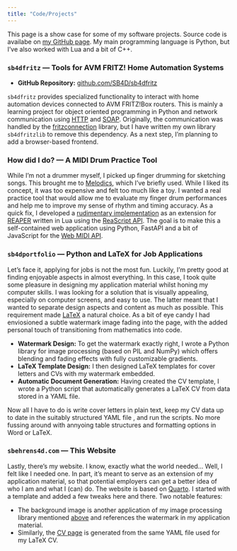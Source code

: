 ```yaml
---
title: "Code/Projects"
---
```


This page is a show case for some of my software projects. Source code is availabe on [my GitHub page](https://github.com/SB4D/). My main programming language is Python, but I've also worked with Lua and a bit of C++. 




### `sb4dfritz` — Tools for AVM FRITZ! Home Automation Systems

* **GitHub Repository:** [github.com/SB4D/sb4dfritz](https://github.com/SB4D/sb4dfritz)
<!-- * **Technologies used:** Python 3, key libraries: requests, threading, protocals: HTTP and SOAP  -->

`sb4dfritz` provides specialized functionality to interact with home automation devices connected to AVM FRITZ!Box routers. This is mainly a learning project for object oriented programming in Python and network communication using [HTTP](https://en.wikipedia.org/wiki/HTTP) and [SOAP](https://en.wikipedia.org/wiki/SOAP). Originally, the communication was handled by the  [fritzconnection](https://github.com/kbr/fritzconnection) library, but I have written my own library `sb4dfritzlib` to remove this dependency. As a next step, I'm planning to add a browser-based frontend.


### How did I do? — A MIDI Drum Practice Tool

While I'm not a drummer myself, I picked up finger drumming for sketching songs. This brought me to [Melodics](https://melodics.com/), which I've briefly used. While I liked its concept, it was too expensive and felt too much like a toy. I wanted a real practice tool that would allow me to evaluate my finger drum performances and help me to improve my sense of rhythm and timing accuracy. As a quick fix, I developed a [rudimentary implementation](https://github.com/SB4D/Reaper/blob/main/ReaScripts/MIDI/Compare%20notes%20in%20active%20take%20of%20selected%20MIDI%20item%20to%20specified%20grid.lua) as an extension for [REAPER](https://www.reaper.fm/) written in Lua using the [ReaScript API](https://www.reaper.fm/sdk/reascript/reascripthelp.html). The goal is to make this a self-contained web application using Python, FastAPI and a bit of JavaScript for the [Web MIDI API](https://www.w3.org/TR/webmidi/).


### `sb4dportfolio` — Python and LaTeX for Job Applications

Let's face it, applying for jobs is not the most fun. Luckily, I'm pretty good at finding enjoyable aspects in almost everything. In this case, I took quite some pleasure in designing my application material whilst honing my computer skills. I was looking for a solution that is visually appealing, especially on computer screens, and easy to use. The latter meant that I wanted to separate design aspects and content as much as possible. This requirement made [LaTeX](https://en.wikipedia.org/wiki/LaTeX) a natural choice. As a bit of eye candy I had enviosioned a subtle watermark image fading into the page, with the added personal touch of transitioning from mathematics into code. 

* **Watermark Design:** To get the watermark exactly right, I wrote a Python library for image processing (based on PIL and NumPy) which offers blending and fading effects with fully customizable gradients.
* **LaTeX Template Design:** I then designed LaTeX templates for cover letters and CVs with my watermark embedded. 
* **Automatic Document Generation:** Having created the CV template, I wrote a Python script that automatically generates a LaTeX CV from data stored in a YAML file. 

Now all I have to do is write cover letters in plain text, keep my CV data up to date in the suitably structured YAML file , and run the scripts. No more fussing around with annyoing table structures and formatting options in Word or LaTeX. 


### `sbehrens4d.com` — This Website 

Lastly, there's my website. I know, exactly what the world needed... Well, I felt like I needed one. In part, it's meant to serve as an extension of my application material, so that potential employers can get a better idea of who I am and what I (can) do. The website is based on [Quarto](https://quarto.org/). I started with a template and added a few tweaks here and there. Two notable features:

* The background image is another application of my image processing library mentioned [above](#python-and-latex-for-job-applications) and references the watermark in my application material. 
* Similarly, the [CV page](cv.html) is generated from the same YAML file used for my LaTeX CV. 
